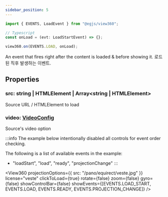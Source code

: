 ```yaml
---
sidebar_position: 5
---
```



```ts
import { EVENTS, LoadEvent } from "@egjs/view360";

// Typescript
const onLoad = (evt: LoadStartEvent) => {};

view360.on(EVENTS.LOAD, onLoad);
```

An event that fires right after the content is loaded & before showing it. 로드된 직후 발생하는 이벤트.

## Properties
### src: string | HTMLElement | Array<string \| HTMLElement>
Source URL / HTMLElement to load

### video: [VideoConfig](/docs/api/Interface/VideoConfig)
Source's video option

:::info
The example below intentionally disabled all controls for event order checking.

The following is a list of available events in the example:
- "loadStart", "load", "ready", "projectionChange"
:::

<View360
  projectionOptions={{
    src: "/pano/equirect/veste.jpg"
  }}
  license="veste"
  clickToLoad={true}
  rotate={false}
  zoom={false}
  gyro={false}
  showControlBar={false}
  showEvents={[EVENTS.LOAD_START, EVENTS.LOAD, EVENTS.READY, EVENTS.PROJECTION_CHANGE]} />
